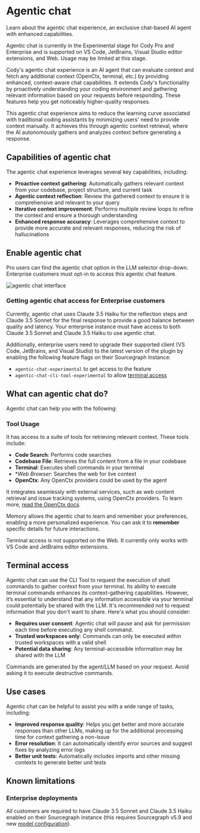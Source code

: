# Agentic chat

<p className="subtitle"> Learn about the agentic chat experience, an exclusive chat-based AI agent with enhanced capabilities.</p>

<Callout type="info">Agentic chat is currently in the Experimental stage for Cody Pro and Enterprise and is supported on VS Code, JetBrains, Visual Studio editor extensions, and Web. Usage may be limited at this stage.</Callout>

Cody's agentic chat experience is an AI agent that can evaluate context and fetch any additional context (OpenCtx, terminal, etc.) by providing enhanced, context-aware chat capabilities. It extends Cody's functionality by proactively understanding your coding environment and gathering relevant information based on your requests before responding. These features help you get noticeably higher-quality responses.

This agentic chat experience aims to reduce the learning curve associated with traditional coding assistants by minimizing users' need to provide context manually. It achieves this through agentic context retrieval, where the AI autonomously gathers and analyzes context before generating a response.

## Capabilities of agentic chat

The agentic chat experience leverages several key capabilities, including:

- **Proactive context gathering**: Automatically gathers relevant context from your codebase, project structure, and current task
- **Agentic context reflection**: Review the gathered context to ensure it is comprehensive and relevant to your query
- **Iterative context improvement**: Performs multiple review loops to refine the context and ensure a thorough understanding
- **Enhanced response accuracy**: Leverages comprehensive context to provide more accurate and relevant responses, reducing the risk of hallucinations

## Enable agentic chat

Pro users can find the agentic chat option in the LLM selector drop-down. Enterprise customers must opt-in to access this agentic chat feature.

![agentic chat interface](https://storage.googleapis.com/sourcegraph-assets/Docs/agenti%20-chat.jpg)

### Getting agentic chat access for Enterprise customers

Currently, agentic chat uses Claude 3.5 Haiku for the reflection steps and Claude 3.5 Sonnet for the final response to provide a good balance between quality and latency. Your enterprise instance must have access to both Claude 3.5 Sonnet and Claude 3.5 Haiku to use agentic chat.

Additionally, enterprise users need to upgrade their supported client (VS Code, JetBrains, and Visual Studio) to the latest version of the plugin by enabling the following feature flags on their Sourcegraph Instance:

- `agentic-chat-experimental` to get access to the feature
- `agentic-chat-cli-tool-experimental` to allow [terminal access](#terminal-commands)

## What can agentic chat do?

Agentic chat can help you with the following:

### Tool Usage

It has access to a suite of tools for retrieving relevant context. These tools include:

- **Code Search**: Performs code searches
- **Codebase File**: Retrieves the full content from a file in your codebase
- **Terminal**: Executes shell commands in your terminal
- **Web Browser*: Searches the web for live context
- **OpenCtx**: Any OpenCtx providers could be used by the agent

It integrates seamlessly with external services, such as web content retrieval and issue tracking systems, using OpenCtx providers. To learn more, [read the OpenCtx docs](/cody/capabilities/openctx).

Memory allows the agentic chat to learn and remember your preferences, enabling a more personalized experience. You can ask it to **remember** specific details for future interactions.

<Callout type="info">Terminal access is not supported on the Web. It currently only works with VS Code and JetBrains editor extensions.</Callout>

## Terminal access

Agentic chat can use the CLI Tool to request the execution of shell commands to gather context from your terminal. Its ability to execute terminal commands enhances its context-gathering capabilities. However, it’s essential to understand that any information accessible via your terminal could potentially be shared with the LLM. It's recommended not to request information that you don't want to share. Here's what you should consider:

- **Requires user consent**: Agentic chat will pause and ask for permission each time before executing any shell command.
- **Trusted workspaces only**: Commands can only be executed within trusted workspaces with a valid shell
- **Potential data sharing**: Any terminal-accessible information may be shared with the LLM

Commands are generated by the agent/LLM based on your request. Avoid asking it to execute destructive commands.

## Use cases

Agentic chat can be helpful to assist you with a wide range of tasks, including:

- **Improved response quality**: Helps you get better and more accurate responses than other LLMs, making up for the additional processing time for context gathering a non-issue
- **Error resolution**: It can automatically identify error sources and suggest fixes by analyzing error logs
- **Better unit tests**: Automatically includes imports and other missing contexts to generate better unit tests

## Known limitations

### Enterprise deployments

All customers are required to have Claude 3.5 Sonnet and Claude 3.5 Haiku enabled on their Sourcegraph instance (this requires Sourcegraph v5.9 and new [model configuration](/cody/enterprise/model-configuration)).
